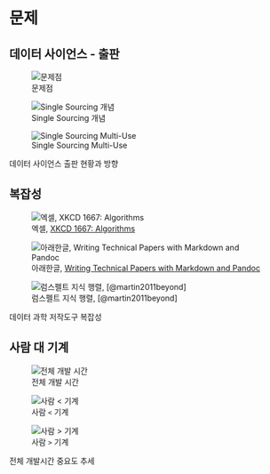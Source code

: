 
# 문제

## 데이터 사이언스 - 출판

::: {#fig-hongik layout-ncol=3 layout-valign="bottom"}

![문제점](fig/single-sourcing-problem.jpg)


![Single Sourcing 개념](fig/single-sourcing-concept.jpg)

![Single Sourcing Multi-Use](fig/single-sourcing-publishing.jpg)

데이터 사이언스 출판 현황과 방향
:::

## 복잡성

::: {#fig-hongik layout-ncol=3 layout-valign="bottom"}

![엑셀, [XKCD 1667: Algorithms](https://www.explainxkcd.com/wiki/index.php/1667:_Algorithms)](fig/xkcd-algorithms.png)

![아래한글, [Writing Technical Papers with Markdown and Pandoc](https://blog.kdheepak.com/writing-papers-with-markdown.html)](fig/markdown-writing.png)

![럼스펠트 지식 행렬, [@martin2011beyond]](fig/rumsfeld-matrix.png)

데이터 과학 저작도구 복잡성

:::


## 사람 대 기계

::: {#fig-hongik layout-ncol=3 layout-valign="bottom"}

![전체 개발 시간](fig/human-computer-total.png)

![사람 `<` 기계](fig/human-computer-machine.png)

![사람 `>` 기계](fig/human-computer-human.png)

전체 개발시간 중요도 추세
:::




